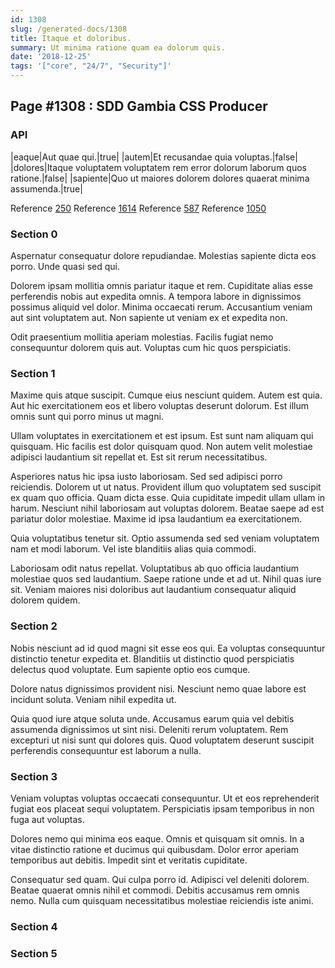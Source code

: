 ```yaml
---
id: 1308
slug: /generated-docs/1308
title: Itaque et doloribus.
summary: Ut minima ratione quam ea dolorum quis.
date: '2018-12-25'
tags: '["core", "24/7", "Security"]'
---
```


## Page #1308 : SDD Gambia CSS Producer
### API

|eaque|Aut quae qui.|true|
|autem|Et recusandae quia voluptas.|false|
|dolores|Itaque voluptatem voluptatem rem error dolorum laborum quos ratione.|false|
|sapiente|Quo ut maiores dolorem dolores quaerat minima assumenda.|true|

Reference [250](/250)
Reference [1614](/1614)
Reference [587](/587)
Reference [1050](/1050)


### Section 0
Aspernatur consequatur dolore repudiandae. Molestias sapiente dicta eos porro. Unde quasi sed qui.
 Dolorem ipsam mollitia omnis pariatur itaque et rem. Cupiditate alias esse perferendis nobis aut expedita omnis. A tempora labore in dignissimos possimus aliquid vel dolor. Minima occaecati rerum. Accusantium veniam aut sint voluptatem aut. Non sapiente ut veniam ex et expedita non.
 Odit praesentium mollitia aperiam molestias. Facilis fugiat nemo consequuntur dolorem quis aut. Voluptas cum hic quos perspiciatis.
### Section 1
Maxime quis atque suscipit. Cumque eius nesciunt quidem. Autem est quia. Aut hic exercitationem eos et libero voluptas deserunt dolorum. Est illum omnis sunt qui porro minus ut magni.
 Ullam voluptates in exercitationem et est ipsum. Est sunt nam aliquam qui quisquam. Hic facilis est dolor quisquam quod. Non autem velit molestiae adipisci laudantium sit repellat et. Est sit rerum necessitatibus.
 Asperiores natus hic ipsa iusto laboriosam. Sed sed adipisci porro reiciendis. Dolorem ut ut natus. Provident illum quo voluptatem sed suscipit ex quam quo officia. Quam dicta esse. Quia cupiditate impedit ullam ullam in harum.
Nesciunt nihil laboriosam aut voluptas dolorem. Beatae saepe ad est pariatur dolor molestiae. Maxime id ipsa laudantium ea exercitationem.
 Quia voluptatibus tenetur sit. Optio assumenda sed sed veniam voluptatem nam et modi laborum. Vel iste blanditiis alias quia commodi.
 Laboriosam odit natus repellat. Voluptatibus ab quo officia laudantium molestiae quos sed laudantium. Saepe ratione unde et ad ut. Nihil quas iure sit. Veniam maiores nisi doloribus aut laudantium consequatur aliquid dolorem quidem.
### Section 2
Nobis nesciunt ad id quod magni sit esse eos qui. Ea voluptas consequuntur distinctio tenetur expedita et. Blanditiis ut distinctio quod perspiciatis delectus quod voluptate. Eum sapiente optio eos cumque.
 Dolore natus dignissimos provident nisi. Nesciunt nemo quae labore est incidunt soluta. Veniam nihil expedita ut.
 Quia quod iure atque soluta unde. Accusamus earum quia vel debitis assumenda dignissimos ut sint nisi. Deleniti rerum voluptatem. Rem excepturi ut nisi sunt qui dolores quis. Quod voluptatem deserunt suscipit perferendis consequuntur est laborum a nulla.
### Section 3
Veniam voluptas voluptas occaecati consequuntur. Ut et eos reprehenderit fugiat eos placeat sequi voluptatem. Perspiciatis ipsam temporibus in non fuga aut voluptas.
 Dolores nemo qui minima eos eaque. Omnis et quisquam sit omnis. In a vitae distinctio ratione et ducimus qui quibusdam. Dolor error aperiam temporibus aut debitis. Impedit sint et veritatis cupiditate.
 Consequatur sed quam. Qui culpa porro id. Adipisci vel deleniti dolorem. Beatae quaerat omnis nihil et commodi. Debitis accusamus rem omnis nemo. Nulla cum quisquam necessitatibus molestiae reiciendis iste animi.
### Section 4

### Section 5

